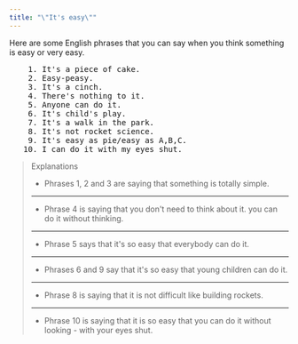 ```yaml
---
title: "\"It's easy\""
---
```


Here are some English phrases that you can say when you think something is easy or very easy.

<pre className="text-xl font-semibold font-sans leading-3">
    1. It's a piece of cake.
    2. Easy-peasy.
    3. It's a cinch.
    4. There's nothing to it.
    5. Anyone can do it.
    6. It's child's play.
    7. It's a walk in the park.
    8. It's not rocket science.
    9. It's easy as pie/easy as A,B,C.
   10. I can do it with my eyes shut.
</pre>

> Explanations
>
> - Phrases 1, 2 and 3 are saying that something is totally simple.
>
> ---
>
> - Phrase 4 is saying that you don't need to think about it. you can do it without thinking.
>
> ---
>
> - Phrase 5 says that it's so easy that everybody can do it.
>
> ---
>
> - Phrases 6 and 9 say that it's so easy that young children can do it.
>
> ---
>
> - Phrase 8 is saying that it is not difficult like building rockets.
>
> ---
>
> - Phrase 10 is saying that it is so easy that you can do it without looking - with your eyes shut.
